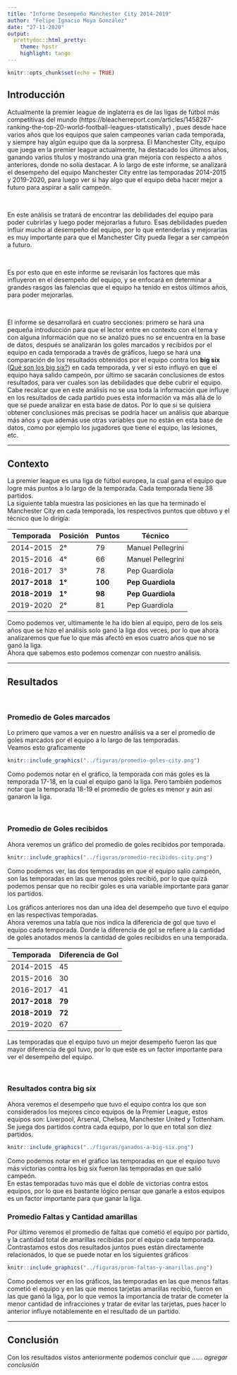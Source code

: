 ```yaml
---
title: "Informe Desempeño Manchester City 2014-2019"
author: "Felipe Ignacio Moya González"
date: "27-11-2020"
output:
  prettydoc::html_pretty:
    theme: hpstr
    highlight: tango
---
```


```r
knitr::opts_chunk$set(echo = TRUE)
```

<h2> Introducción </h2>

<p> Actualmente la premier league de inglaterra es de las ligas de fútbol más competitivas del mundo (https://bleacherreport.com/articles/1458287-ranking-the-top-20-world-football-leagues-statistically) , pues desde hace varios años que los equipos que salen campeones varian cada temporada, y siempre hay algún equipo que da la sorpresa. El Manchester City, equipo que juega en la premier league actualmente, ha destacado los últimos años, ganando varios títulos y mostrando una gran mejoría con respecto a años anteriores, donde no solía destacar. A lo largo de este informe, se analizará el desempeño del equipo Manchester City entre las temporadas 2014-2015 y 2019-2020, para luego ver si hay algo que el equipo deba hacer mejor a futuro para aspirar a salir campeón. </p>

<br>

<p> En este análisis se tratará de encontrar las debilidades del equipo para poder cubrirlas y luego poder mejorarlas a futuro. Esas debilidades pueden influir mucho al desempeño del equipo, por lo que entenderlas y mejorarlas es muy importante para que el Manchester City pueda llegar a ser campeón a futuro.</p>

<br>

<p> Es por esto que en este informe se revisarán los factores que más influyeron en el desempeño del equipo, y se enfocará en determinar a grandes rasgos las falencias que el equipo ha tenido en estos últimos años, para poder mejorarlas. </p>

<br>

<p> El informe se desarrollará en cuatro secciones: primero se hará una pequeña introducción para que el lector entre en contexto con el tema y con alguna información que no se analizó pues no se encuentra en la base de datos, después se analizarán los goles marcados y recibidos por el equipo en cada temporada a través de gráficos, luego se hará una comparación de los resultados obtenidos por el equipo contra los __big six__ ([Qué son los big six?](https://www.bettingsites.co/sports/football/premier-league/big-six/#)) en cada temporada, y ver si esto influyó en que el equipo haya salido campeón, por último se sacarán conclusiones de estos resultados, para ver cuales son las debilidades que debe cubrir el equipo. 
Cabe recalcar que en este análisis no se usa toda la información que influye en los resultados de cada partido pues esta información va más allá de lo que se puede analizar en esta base de datos. Por lo que si se quisiera obtener conclusiones más precisas se podría hacer un análisis que abarque más años y que además use otras variables que no están en esta base de datos, como por ejemplo los jugadores que tiene el equipo, las lesiones, etc. </p>

<hr>

<h2> Contexto </h2>

<p> La premier league es una liga de fútbol europea, la cual gana el equipo que logre más puntos a lo largo de la temporada. Cada temporada tiene 38 partidos.  
La siguiente tabla muestra las posiciones en las que ha terminado el Manchester City en cada temporada, los respectivos puntos que obtuvo y el técnico que lo dirigía: 

| Temporada | Posición | Puntos | Técnico |
| --------- | -------- | ------ | ----------------- |
| 2014-2015 |    2°    |   79   | Manuel Pellegrini |
| 2015-2016 |    4°    |   66   | Manuel Pellegrini |
| 2016-2017 |    3°    |   78   | Pep Guardiola |
| **2017-2018** |    **1°**    |   **100**  | **Pep Guardiola** |
| **2018-2019** |    **1°**    |   **98**   | **Pep Guardiola** |
| 2019-2020 |    2°    |   81   | Pep Guardiola |

Como podemos ver, ultimamente le ha ido bien al equipo, pero de los seis años que se hizo el análisis solo ganó la liga dos veces, por lo que ahora analizaremos que fue lo que más afectó en esos cuatro años que no se ganó la liga.  
Ahora que sabemos esto podemos comenzar con nuestro análisis.

<hr> 

<h2> Resultados </h2>

<br>

<h3> Promedio de Goles marcados </h3>

<p> Lo primero que vamos a ver en nuestro análisis va a ser el promedio de goles marcados por el equipo a lo largo de las temporadas.  
Veamos esto graficamente

```r
knitr::include_graphics("../figuras/promedio-goles-city.png")
```

Como podemos notar en el gráfico, la temporada con más goles es la temporada 17-18, en la cual el equipo ganó la liga. Pero también podemos notar que la temporada 18-19 el promedio de goles es menor y aún asi ganaron la liga.  

<br>

<h3> Promedio de Goles recibidos </h3>

Ahora veremos un gráfico del promedio de goles recibidos por temporada.

```r
knitr::include_graphics("../figuras/promedio-recibidos-city.png")
```

Como podemos ver, las dos temporadas en que el equipo salío campeón, son las temporadas en las que menos goles recibió, por lo que quizá podemos pensar que no recibir goles es una variable importante para ganar los partidos.  

Los gráficos anteriores nos dan una idea del desempeño que tuvo el equipo en las respectivas temporadas.  
Ahora veremos una tabla que nos indica la diferencia de gol que tuvo el equipo cada temporada. Donde la diferencia de gol se refiere a la cantidad de goles anotados menos la cantidad de goles recibidos en una temporada.

| Temporada | Diferencia de Gol |
| --------- | ----------------- |
| 2014-2015 |       45          |
| 2015-2016 |       30          |
| 2016-2017 |       41          |
| **2017-2018** |       **79**          |
| **2018-2019** |       **72**          |
| 2019-2020 |       67          |

Las temporadas que el equipo tuvo un mejor desempeño fueron las que mayor diferencia de gol tuvo, por lo que este es un factor importante para ver el desempeño del equipo.

<br>

<h3> Resultados contra big six </h3>

Ahora veremos el desempeño que tuvo el equipo contra los que son considerados los mejores cinco equipos de la Premier League, estos equipos son: Liverpool, Arsenal, Chelsea, Manchester United y Tottenham.  
Se juega dos partidos contra cada equipo, por lo que en total son diez partidos.  

```r
knitr::include_graphics("../figuras/ganados-a-big-six.png")
```

Como podemos notar en el gráfico las temporadas en que el equipo tuvo más victorias contra los big six fueron las temporadas en que salió campeón.  
En estas temporadas tuvo más que el doble de victorias contra estos equipos, por lo que es bastante lógico pensar que ganarle a estos equipos es un factor importante para que ganar la liga.  

<h3> Promedio Faltas y Cantidad amarillas </h3>

Por último veremos el promedio de faltas que cometió el equipo por partido, y la cantidad total de amarillas recibidas por el equipo cada temporada.  
Contrastamos estos dos resultados juntos pues están directamente relacionados, lo que se puede notar en los siguientes gráficos

```r
knitr::include_graphics("../figuras/prom-faltas-y-amarillas.png")
```

Como podemos ver en los gráficos, las temporadas en las que menos faltas cometió el equipo y en las que menos tarjetas amarillas recibió, fueron en las que ganó la liga, por lo que vemos la importancia de tratar de cometer la menor cantidad de infracciones y tratar de evitar las tarjetas, pues hacer lo anterior influye notablemente en el resultado de un partido.

<hr>

<h2> Conclusión </h2>

Con los resultados vistos anteriormente podemos concluir que ...... _agregar conclusión_








